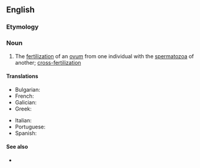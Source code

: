 ==English==
{{wikipedia}}

===Etymology===
{{confix|en|allo|gamy}}

===Noun===
{{en-noun|-}}

# {{lb|en|biology}} The [[fertilization]] of an [[ovum]] from one individual with the [[spermatozoa]] of another; [[cross-fertilization]]

====Translations====
{{trans-top|fertilization}}
* Bulgarian: {{t|bg|кръстосано опрашване}}
* French: {{t+|fr|allogamie|f}}
* Galician: {{t+|gl|alogamia|f}}
* Greek: {{t+|el|αλλογαμία|f}}
{{trans-mid}}
* Italian: {{t|it|allogamia|f}}
* Portuguese: {{t|pt|alogamia|f}}
* Spanish: {{t|es|alogamia|f}}
{{trans-bottom}}

====See also====
* {{l|en|autogamy}}